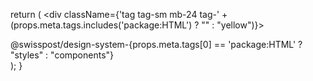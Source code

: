   return (
    <div className={'tag tag-sm mb-24 tag-' + (props.meta.tags.includes('package:HTML') ? "" : "yellow")}>
      <div className="tag-text">
        @swisspost/design-system-{props.meta.tags[0] == 'package:HTML' ? "styles" : "components"}
      </div>
    </div>
  );
}
